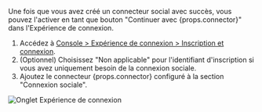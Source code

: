 Une fois que vous avez créé un connecteur social avec succès, vous pouvez l'activer en tant que bouton "Continuer avec {props.connector}" dans l'Expérience de connexion.

1. Accédez à [Console > Expérience de connexion > Inscription et connexion](https://cloud.logto.io/to/sign-in-experience/sign-up-and-sign-in).
2. (Optionnel) Choisissez "Non applicable" pour l'identifiant d'inscription si vous avez uniquement besoin de la connexion sociale.
3. Ajoutez le connecteur {props.connector} configuré à la section "Connexion sociale".

![Onglet Expérience de connexion](../assets/sie-tab.png)
